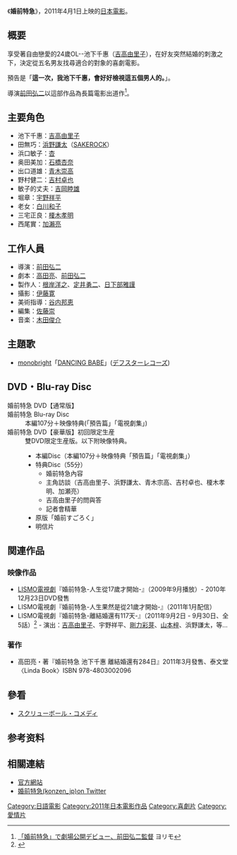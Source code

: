 {{Infobox Film
| name               = 婚前特急
| original_name      = 
| image              = 
| cn_image           = 
| hk_image           = 
| tw_image           = 
| caption            = 
| image_size         =
| director           = [[前田弘二|前田弘二]]
| executive_producer = [[三好保洋|三好保洋]] 
| producer           = 
| writer             = 
| screenplay         = [[高田亮|高田亮]]<br />前田弘二
| story              = 
| based on            = 
| narrator           = 
| production_supervisor = 
| starring           = [[吉高由里子|吉高由里子]]<br />[[加瀨亮|加瀨亮]]<br />[[浜野謙太|浜野謙太]]<br />[[杏_(模特兒)|杏]]<br />[[石橋杏奈|石橋杏奈]]
| music              = 
| maintheme          = [[monobright|monobright]]<br />「[[COME_TOGETHER/DANCING_BABE|DANCING BABE]]」
| opentheme          =
| endtheme           =
| cinematography     = [[伊藤寛|伊藤寛]]
| editing            = [[佐藤崇|佐藤崇]]
| sound             =
| studio             = [[Match_point|Match point]]<br />[[Bitters_End|Bitters End]]
| distributor        = Bitters End<br />[[Show_Gate|Show Gate]]
| released           = {{Flagicon|JPN}}2011年4月1日
| sec-title          = 
| rate               = 
| runtime            = 107分
| country            = {{JPN}}
| language           = [[日語|日語]]
| imdb_id            = 1649354
| amg_id             = 
| budget             = 
| gross              = 
| preceded_by        = 
| followed_by        = 
| cn_name            = 
| hk_name            = 
| tw_name            = 
}}
《'''婚前特急'''》，2011年4月1日上映的[[日本電影|日本電影]]。

==概要==
享受著自由戀愛的24歲OL--池下千惠（[[吉高由里子|吉高由里子]]），在好友突然結婚的刺激之下，決定從五名男友找尋適合的對象的喜劇電影。

預告是「'''這一次，我池下千惠，會好好檢視這五個男人的。'''」。

導演[[前田弘二|前田弘二]]以這部作品為長篇電影出道作<ref>[https://yorimo.yomiuri.co.jp/csa/Yrm0402_C/1221772847429 「婚前特急」で劇場公開デビュー、前田弘二監督]{{dead link|date=2017年12月 |bot=InternetArchiveBot |fix-attempted=yes }} ヨリモ</ref>。

== 主要角色 ==
*池下千惠：[[吉高由里子|吉高由里子]]
*田無巧：[[浜野謙太|浜野謙太]]（[[SAKEROCK|SAKEROCK]]）
*浜口敏子：[[杏_(模特兒)|杏]]
*奥田美加：[[石橋杏奈|石橋杏奈]]
*出口道雄：[[青木崇高|青木崇高]]
*野村健二：[[吉村卓也|吉村卓也]]
*敏子的丈夫：[[吉岡睦雄|吉岡睦雄]]
*堀章：[[宇野祥平|宇野祥平]]
*老女：[[白川和子|白川和子]]
*三宅正良：[[榎木孝明|榎木孝明]]
*西尾實：[[加瀨亮|加瀨亮]]

== 工作人員 ==
*導演：[[前田弘二|前田弘二]]
*劇本：[[高田亮|高田亮]]、[[前田弘二|前田弘二]] 
*製作人：[[根岸洋之|根岸洋之]]、[[定井勇二|定井勇二]]、[[日下部雅謹|日下部雅謹]]
*攝影：[[伊藤寛|伊藤寛]]  
*美術指導：[[谷内邦恵|谷内邦恵]]    
*編集：[[佐藤崇|佐藤崇]]  
*音楽：[[木田俊介|木田俊介]]

== 主題歌 ==
*[[monobright|monobright]]「[[COME_TOGETHER/DANCING_BABE|DANCING BABE]]」([[デフスターレコーズ|デフスターレコーズ]])

== DVD・Blu-ray Disc ==
;婚前特急 DVD【通常版】
;婚前特急 Blu-ray Disc
:本編107分＋映像特典(「預告篇」「電視劇集」)
;婚前特急 DVD【豪華版】初回限定生産
:雙DVD限定生産版。以下附映像特典。
:*本編Disc（本編107分＋映像特典「預告篇」「電視劇集」）
:*特典Disc（55分）
:**婚前特急內容
:**主角訪談（吉高由里子、浜野謙太、青木宗高、吉村卓也、榎木孝明、加瀬亮）
:**吉高由里子的問與答
:**記者會精華
:*原版「婚前すごろく」
:*明信片

== 関連作品 ==
=== 映像作品 ===
*[[LISMO_Video|LISMO電視劇]]『婚前特急-人生從17歲才開始-』（2009年9月播放）- 2010年12月23日DVD發售
*LISMO電視劇『婚前特急-人生果然是從21歲才開始-』（2011年1月配信）
*LISMO電視劇『婚前特急-離結婚還有117天-』（2011年9月2日 - 9月30日、全5話）<ref>{{Cite web
 |author     = 映画『婚前特急』公式サイト
 |date       = 2011-08-11
 |url        = http://www.konzentokkyu.com/news/entry/lismo.html
 |title      = LISMO電視劇『婚前特急-離結婚還有117天-』制作決定!
 |language   = ja
 |accessdate = 2011-09-07
}}{{dead link|date=2017年12月 |bot=InternetArchiveBot |fix-attempted=yes }}</ref> - 演出：[[吉高由里子|吉高由里子]]、宇野祥平、[[剛力彩芽|剛力彩芽]]、[[山本梓|山本梓]]、浜野謙太，等...

=== 著作 ===
*高田亮・著『婚前特急 池下千惠 離結婚還有284日』2011年3月發售、泰文堂〈Linda Book〉ISBN 978-4803002096

== 參看 ==
*[[スクリューボール・コメディ|スクリューボール・コメディ]]

== 参考资料 ==
{{reflist}}

== 相關連結 ==
*[https://web.archive.org/web/20111031062228/http://konzentokkyu.com/ 官方網站]
*[http://twitter.com/konzen_jp 婚前特急(konzen_jp)on Twitter] {{Wayback|url=http://twitter.com/konzen_jp |date=20200915152339 }}

{{DEFAULTSORT:Konzen Tokkyu}}
[[Category:日語電影|Category:日語電影]]
[[Category:2011年日本電影作品|Category:2011年日本電影作品]]
[[Category:喜劇片|Category:喜劇片]]
[[Category:愛情片|Category:愛情片]]